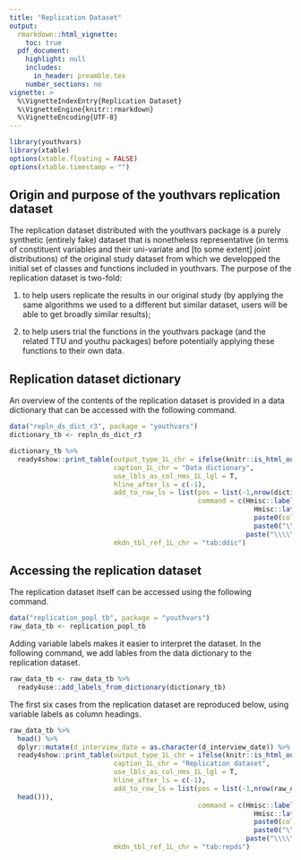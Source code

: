 ```yaml
---
title: "Replication Dataset"
output: 
  rmarkdown::html_vignette:
    toc: true
  pdf_document:
    highlight: null
    includes:
      in_header: preamble.tex
    number_sections: no
vignette: >
  %\VignetteIndexEntry{Replication Dataset}
  %\VignetteEngine{knitr::rmarkdown}
  %\VignetteEncoding{UTF-8}
---
```

```r
library(youthvars)
library(xtable)
options(xtable.floating = FALSE)
options(xtable.timestamp = "")
```
## Origin and purpose of the youthvars replication dataset
The replication dataset distributed with the youthvars package is a purely synthetic (entirely fake) dataset that is nonetheless representative (in terms of constituent variables and their uni-variate and [to some extent] joint distributions) of the original study dataset from which we developped the initial set of classes and functions included in youthvars. The purpose of the replication dataset is two-fold:

1) to help users replicate the results in our original study (by applying the same algorithms we used to a different but similar dataset, users will be able to get broadly similar results);

2) to help users trial the functions in the youthvars package (and the related TTU and youthu packages) before potentially applying these functions to their own data.

## Replication dataset dictionary

An overview of the contents of the replication dataset is provided in a data dictionary that can be accessed with the following command.

```r
data("repln_ds_dict_r3", package = "youthvars")
dictionary_tb <- repln_ds_dict_r3
```

\blandscape

```r
dictionary_tb %>%
  ready4show::print_table(output_type_1L_chr = ifelse(knitr::is_html_output(),"HTML","PDF"), 
                          caption_1L_chr = "Data dictionary",  
                          use_lbls_as_col_nms_1L_lgl = T, 
                          hline_after_ls = c(-1),
                          add_to_row_ls = list(pos = list(-1,nrow(dictionary_tb)),
                                               command = c(Hmisc::label(dictionary_tb) %>%
                                                             Hmisc::latexTranslate() %>%
                                                             paste0(collapse = " & ") %>%
                                                             paste0("\\\\\n"),
                                                           paste("\\\\\n"))),
                          mkdn_tbl_ref_1L_chr = "tab:ddic")
```

## Accessing the replication dataset
The replication dataset itself can be accessed using the following command.

```r
data("replication_popl_tb", package = "youthvars")
raw_data_tb <- replication_popl_tb 
```

Adding variable labels makes it easier to interpret the dataset. In the following command, we add lables from the data dictionary to the replication dataset.

```r
raw_data_tb <- raw_data_tb %>%
  ready4use::add_labels_from_dictionary(dictionary_tb)
```

The first six cases from the replication dataset are reproduced below, using variable labels as column headings.

\blandscape

```r
raw_data_tb %>%
  head() %>%
  dplyr::mutate(d_interview_date = as.character(d_interview_date)) %>%
  ready4show::print_table(output_type_1L_chr = ifelse(knitr::is_html_output(),"HTML","PDF"),
                          caption_1L_chr = "Replication dataset", 
                          use_lbls_as_col_nms_1L_lgl = T, 
                          hline_after_ls = c(-1),
                          add_to_row_ls = list(pos = list(-1,nrow(raw_data_tb %>%
  head())),
                                               command = c(Hmisc::label(raw_data_tb) %>%
                                                             Hmisc::latexTranslate() %>%
                                                             paste0(collapse = " & ") %>%
                                                             paste0("\\\\\n"),
                                                           paste("\\\\\n"))),
                          mkdn_tbl_ref_1L_chr = "tab:repds") 
```
\elandscape
